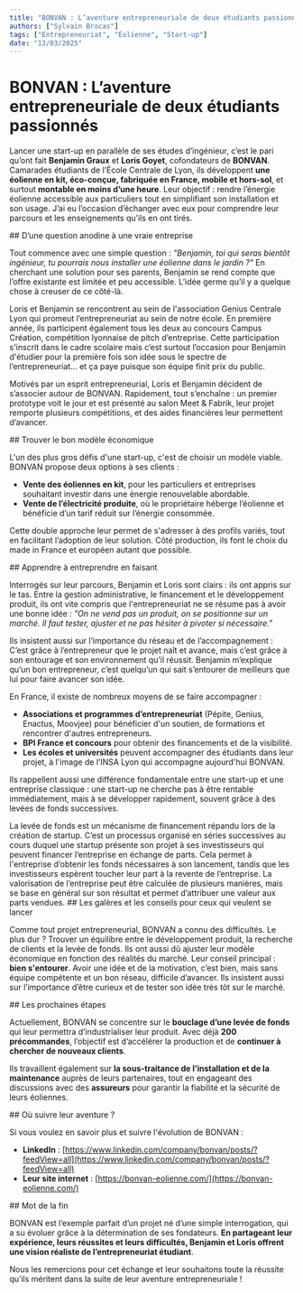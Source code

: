 ---
title: "BONVAN : L’aventure entrepreneuriale de deux étudiants passionnés"
authors: ["Sylvain Brocas"]
tags: ["Entrepreneuriat", "Éolienne", "Start-up"]
date: "13/03/2025"
---


# BONVAN : L’aventure entrepreneuriale de deux étudiants passionnés

Lancer une start-up en parallèle de ses études d’ingénieur, c’est le pari qu’ont fait **Benjamin Graux** et **Loris Goyet**, cofondateurs de **BONVAN**. Camarades étudiants de l’École Centrale de Lyon, ils développent **une éolienne en kit, éco-conçue, fabriquée en France, mobile et hors-sol**, et surtout **montable en moins d’une heure**. Leur objectif : rendre l’énergie éolienne accessible aux particuliers tout en simplifiant son installation et son usage. J’ai eu l’occasion d’échanger avec eux pour comprendre leur parcours et les enseignements qu’ils en ont tirés.

<SectionTitle> 
## D’une question anodine à une vraie entreprise
</SectionTitle>

Tout commence avec une simple question : *"Benjamin, toi qui seras bientôt ingénieur, tu pourrais nous installer une éolienne dans le jardin ?"* En cherchant une solution pour ses parents, Benjamin se rend compte que l’offre existante est limitée et peu accessible. L’idée germe qu’il y a quelque chose à creuser de ce côté-là.

Loris et Benjamin se rencontrent au sein de l'association Genius Centrale Lyon qui promeut l’entrepreneuriat au sein de notre école. En première année, ils participent également tous les deux au concours Campus Création, compétition lyonnaise de pitch d’entreprise. Cette participation s'inscrit dans le cadre scolaire mais c’est surtout l’occasion pour Benjamin d'étudier pour la première fois son idée sous le spectre de l’entrepreneuriat… et ça paye puisque son équipe finit prix du public.

Motivés par un esprit entrepreneurial, Loris et Benjamin décident de s’associer autour de BONVAN. Rapidement, tout s’enchaîne : un premier prototype voit le jour et est présenté au salon Meet & Fabrik, leur projet remporte plusieurs compétitions, et des aides financières leur permettent d’avancer.

<Picture src="logo_bonvan.jpg" little description="Logo de l'entreprise" />

<SectionTitle>
## Trouver le bon modèle économique
</SectionTitle>

L'un des plus gros défis d'une start-up, c'est de choisir un modèle viable. BONVAN propose deux options à  ses clients :
- **Vente des éoliennes en kit**, pour les particuliers et entreprises souhaitant investir dans une énergie renouvelable abordable.
- **Vente de l’électricité produite**, où le propriétaire héberge l’éolienne et bénéficie d’un tarif réduit sur l’énergie consommée.

Cette double approche leur permet de s'adresser à des profils variés, tout en facilitant l’adoption de leur solution. Côté production, ils font le choix du made in France et européen autant que possible.

<SectionTitle>
## Apprendre à entreprendre en faisant
</SectionTitle>

Interrogés sur leur parcours, Benjamin et Loris sont clairs : ils ont appris sur le tas. Entre la gestion administrative, le financement et le développement produit, ils ont vite compris que l'entrepreneuriat ne se résume pas à avoir une bonne idée : *"On ne vend pas un produit, on se positionne sur un marché. Il faut tester, ajuster et ne pas hésiter à pivoter si nécessaire."*

Ils insistent aussi sur l’importance du réseau et de l’accompagnement : C’est grâce à l’entrepreneur que le projet naît et avance, mais c’est grâce à son entourage et son environnement qu’il réussit. Benjamin m’explique qu’un bon entrepreneur, c’est quelqu’un qui sait s’entourer de meilleurs que lui pour faire avancer son idée.

<Picture src="montage_prototype.jpg" description="Le premier prototype a été réalisé en équipe comme un projet de 2ème année. Ici, le premier assemblage du POC (Proof Of Concept)" />

En France, il existe de nombreux moyens de se faire accompagner :
- **Associations et programmes d’entrepreneuriat** (Pépite, Genius, Enactus, Moovjee) pour bénéficier d'un soutien, de formations  et rencontrer d'autres entrepreneurs.
- **BPI France et concours** pour obtenir des financements et de la visibilité.
- **Les écoles et universités** peuvent accompagner des étudiants dans leur projet, à l'image de l’INSA Lyon qui accompagne aujourd'hui BONVAN.

<Picture src="decoupe_plasma.jpg" little description="Un exemple d'accompagnement par les écoles : permettre l'utilisation des moyens de fabrications des labos ou fablabs présents sur nos différents campus." />

Ils rappellent aussi une différence fondamentale entre une start-up et une entreprise classique : une start-up ne cherche pas à être rentable immédiatement, mais à se développer rapidement, souvent grâce à des levées de fonds successives.

<Note>
La levée de fonds est un mécanisme de financement répandu lors de la création de startup. C’est un processus organisé en séries successives au cours duquel une startup présente son projet à ses investisseurs qui peuvent financer l’entreprise en échange de parts. Cela permet à l'entreprise d’obtenir les fonds nécessaires à son lancement, tandis que les investisseurs espèrent toucher leur part à la revente de l’entreprise. La valorisation de l’entreprise peut être calculée de plusieurs manières, mais se base en général sur son résultat et permet d’attribuer une valeur aux parts vendues.
</Note>

<SectionTitle>
## Les galères et les conseils pour ceux qui veulent se lancer
</SectionTitle>

Comme tout projet entrepreneurial, BONVAN a connu des difficultés. Le plus dur ? Trouver un équilibre entre le développement produit, la recherche de clients et la levée de fonds. Ils ont aussi dû ajuster leur modèle économique en fonction des réalités du marché.
Leur conseil principal : **bien s'entourer**. Avoir une idée et de la motivation, c’est bien, mais sans équipe compétente et un bon réseau, difficile d’avancer. Ils insistent aussi sur l’importance d’être curieux et de tester son idée très tôt sur le marché.

<SectionTitle>
## Les prochaines étapes
</SectionTitle>

Actuellement, BONVAN se concentre sur le **bouclage d’une levée de fonds** qui leur permettra d’industrialiser leur produit. Avec déjà **200 précommandes**, l’objectif est d’accélérer la production et de **continuer à chercher de nouveaux clients**.

Ils travaillent également sur **la sous-traitance de l’installation et de la maintenance** auprès de leurs partenaires, tout en engageant des discussions avec des **assureurs** pour garantir la fiabilité et la sécurité de leurs éoliennes.

<SectionTitle>
## Où suivre leur aventure ?
</SectionTitle>

Si vous voulez en savoir plus et suivre l'évolution de BONVAN :
- **LinkedIn** : [https://www.linkedin.com/company/bonvan/posts/?feedView=all](https://www.linkedin.com/company/bonvan/posts/?feedView=all)
- **Leur site internet** : [https://bonvan-eolienne.com/](https://bonvan-eolienne.com/)

<SectionTitle>
## Mot de la fin
</SectionTitle>

BONVAN est l’exemple parfait d’un projet né d’une simple interrogation, qui a su évoluer grâce à la détermination de ses fondateurs. **En partageant leur expérience, leurs réussites et leurs difficultés, Benjamin et Loris offrent une vision réaliste de l’entrepreneuriat étudiant**.

Nous les remercions pour cet échange et leur souhaitons toute la réussite qu’ils méritent dans la suite de leur aventure entrepreneuriale !
